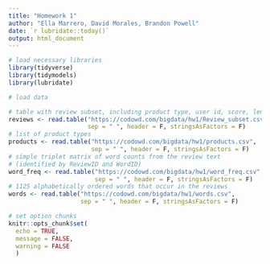 ```yaml
---
title: "Homework 1"
author: "Ella Marrero, David Morales, Brandon Powell"
date: `r lubridate::today()`
output: html_document
---
```


```r
# load necessary libraries
library(tidyverse)
library(tidymodels)
library(lubridate)

# load data

# table with review subset, including product type, user id, score, length, etc. 
reviews <- read.table("https://codowd.com/bigdata/hw1/Review_subset.csv",
                      sep = " ", header = F, stringsAsFactors = F)
# list of product types
products <- read.table("https://codowd.com/bigdata/hw1/products.csv",
                       sep = " ", header = F, stringsAsFactors = F)
# simple triplet matrix of word counts from the review text 
# (identified by ReviewID and WordID)
word_freq <- read.table("https://codowd.com/bigdata/hw1/word_freq.csv",
                        sep = " ", header = F, stringsAsFactors = F)
# 1125 alphabetically ordered words that occur in the reviews
words <- read.table("https://codowd.com/bigdata/hw1/words.csv",
                    sep = " ", header = F, stringsAsFactors = F)

# set option chunks
knitr::opts_chunk$set(
  echo = TRUE,
  message = FALSE,
  warning = FALSE
  )
```


